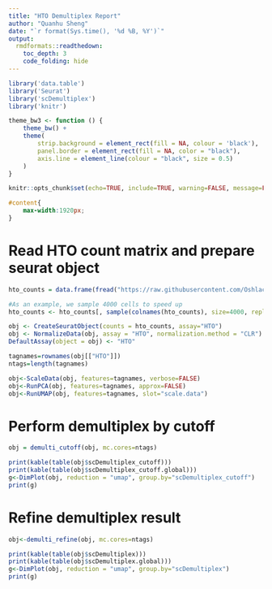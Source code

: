 ```yaml
---
title: "HTO Demultiplex Report"
author: "Quanhu Sheng"
date: "`r format(Sys.time(), '%d %B, %Y')`"
output: 
  rmdformats::readthedown:
    toc_depth: 3
    code_folding: hide
---
```


```r
library('data.table')
library('Seurat')
library('scDemultiplex')
library('knitr')

theme_bw3 <- function () { 
	theme_bw() +
	theme(
		strip.background = element_rect(fill = NA, colour = 'black'),
		panel.border = element_rect(fill = NA, color = "black"),			
		axis.line = element_line(colour = "black", size = 0.5)
	)
}

knitr::opts_chunk$set(echo=TRUE, include=TRUE, warning=FALSE, message=FALSE)
```

```css
#content{
    max-width:1920px;
}
```

# Read HTO count matrix and prepare seurat object

```r
hto_counts = data.frame(fread("https://raw.githubusercontent.com/Oshlack/hashtag-demux-paper/main/data/batch1_c1_hto_counts.csv"), row.names=1, check.names=F)

#As an example, we sample 4000 cells to speed up
hto_counts <- hto_counts[, sample(colnames(hto_counts), size=4000, replace=F)]

obj <- CreateSeuratObject(counts = hto_counts, assay="HTO")
obj <- NormalizeData(obj, assay = "HTO", normalization.method = "CLR")
DefaultAssay(object = obj) <- "HTO"

tagnames=rownames(obj[["HTO"]])
ntags=length(tagnames)

obj<-ScaleData(obj, features=tagnames, verbose=FALSE)
obj<-RunPCA(obj, features=tagnames, approx=FALSE)    
obj<-RunUMAP(obj, features=tagnames, slot="scale.data")
```

# Perform demultiplex by cutoff

```r
obj = demulti_cutoff(obj, mc.cores=ntags)
```

```r
print(kable(table(obj$scDemultiplex_cutoff)))
print(kable(table(obj$scDemultiplex_cutoff.global)))
g<-DimPlot(obj, reduction = "umap", group.by="scDemultiplex_cutoff")
print(g)
```

# Refine demultiplex result

```r
obj<-demulti_refine(obj, mc.cores=ntags)
```

```r
print(kable(table(obj$scDemultiplex)))
print(kable(table(obj$scDemultiplex.global)))
g<-DimPlot(obj, reduction = "umap", group.by="scDemultiplex")
print(g)
```